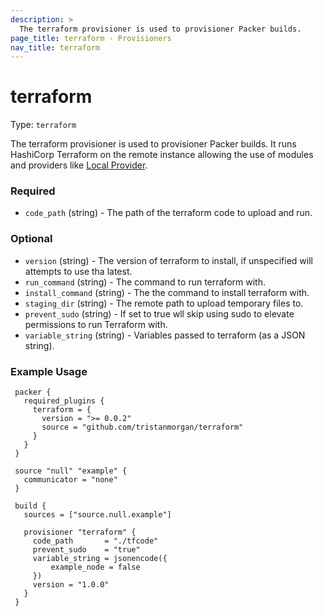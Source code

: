 ```yaml
---
description: >
  The terraform provisioner is used to provisioner Packer builds.
page_title: terraform - Provisioners
nav_title: terraform
---
```


# terraform

Type: `terraform`

The terraform provisioner is used to provisioner Packer builds. It runs HashiCorp Terraform on the remote instance allowing the use of modules and providers like [Local Provider](https://registry.terraform.io/providers/hashicorp/local/latest/docs).


<!-- Provisioner Configuration Fields -->

### Required

- `code_path` (string) - The path of the terraform code to upload and run.


<!--
  Optional Configuration Fields
-->

### Optional

- `version` (string) - The version of terraform to install, if unspecified will attempts to use tha latest.
- `run_command` (string) - The command to run terraform with.
- `install_command` (string) - The the command to install terraform with.
- `staging_dir` (string) - The remote path to upload temporary files to.
- `prevent_sudo` (string) - If set to true wll skip using sudo to elevate permissions to run Terraform with.
- `variable_string` (string) - Variables passed to terraform (as a JSON string).

<!--
  A basic example on the usage of the provisioner. Multiple examples
  can be provided to highlight various configurations.

-->
### Example Usage


```hcl
 packer {
   required_plugins {
     terraform = {
       version = ">= 0.0.2"
       source = "github.com/tristanmorgan/terraform"
     }
   }
 }

 source "null" "example" {
   communicator = "none"
 }

 build {
   sources = ["source.null.example"]

   provisioner "terraform" {
     code_path       = "./tfcode"
     prevent_sudo    = "true"
     variable_string = jsonencode({
         example_node = false
     })
     version = "1.0.0"
   }
 }
```

